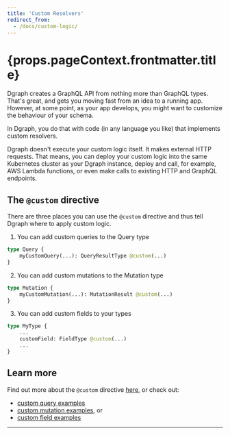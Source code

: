 ```yaml
---
title: 'Custom Resolvers'
redirect_from:
  - /docs/custom-logic/
---
```


<h1>{props.pageContext.frontmatter.title}</h1>

Dgraph creates a GraphQL API from nothing more than GraphQL types.  That's great, and gets you moving fast from an idea to a running app.  However, at some point, as your app develops, you might want to customize the behaviour of your schema.

In Dgraph, you do that with code (in any language you like) that implements custom resolvers.

Dgraph doesn't execute your custom logic itself.  It makes external HTTP requests.  That means, you can deploy your custom logic into the same Kubernetes cluster as your Dgraph instance, deploy and call, for example, AWS Lambda functions, or even make calls to existing HTTP and GraphQL endpoints.

## The `@custom` directive

There are three places you can use the `@custom` directive and thus tell Dgraph where to apply custom logic.

1) You can add custom queries to the Query type

```graphql
type Query {
    myCustomQuery(...): QueryResultType @custom(...)
}
```

2) You can add custom mutations to the Mutation type

```graphql
type Mutation {
    myCustomMutation(...): MutationResult @custom(...)
}
```

3) You can add custom fields to your types

```graphql
type MyType {
    ...
    customField: FieldType @custom(...)
    ...
}
```

## Learn more

Find out more about the  `@custom` directive [here](/doc/custom/directive), or check out:

* [custom query examples](/doc/custom/query)
* [custom mutation examples](/doc/custom/mutation), or
* [custom field examples](/doc/custom/field)




---

